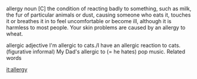 allergy  noun [C]
the condition of reacting badly to something, such as milk, the fur of particular animals or dust, causing someone who eats it, touches it or breathes it in to feel uncomfortable or become ill, although it is harmless to most people.
Your skin problems are caused by an allergy to wheat.

allergic  adjective
I'm allergic to cats./I have an allergic reaction to cats.
(figurative informal) My Dad's allergic to (= he hates) pop music.
Related words

{{wikify}}

[[it:allergy]]